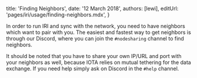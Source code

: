 

title: 'Finding Neighbors',
date: '12 March 2018',
authors: [lewi],
editUrl: 'pages/iri/usage/finding-neighbors.mdx',
}

In order to run IRI and sync with the network, you need to
have neighbors which want to pair with you. The easiest and
fastest way to get neighbors is through our <ExternalLink href="https://discord.gg/7Gu2mG5" key="">Discord</ExternalLink>, where you
can join the `#nodesharing` channel to find neighbors.

It should be noted that you have to share your own IP/URL and
port with your neighbors as well, because IOTA relies on
mutual tethering for the data exchange. If you need help
simply ask on Discord in the `#help` channel.
